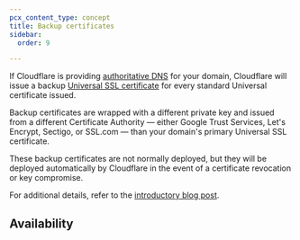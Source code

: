 ```yaml
---
pcx_content_type: concept
title: Backup certificates
sidebar:
  order: 9

---
```



If Cloudflare is providing [authoritative DNS](/dns/zone-setups/full-setup/) for your domain, Cloudflare will issue a backup [Universal SSL certificate](/ssl/edge-certificates/universal-ssl/) for every standard Universal certificate issued.

Backup certificates are wrapped with a different private key and issued from a different Certificate Authority — either Google Trust Services, Let's Encrypt, Sectigo, or SSL.com — than your domain's primary Universal SSL certificate.

These backup certificates are not normally deployed, but they will be deployed automatically by Cloudflare in the event of a certificate revocation or key compromise.

For additional details, refer to the [introductory blog post](https://blog.cloudflare.com/introducing-backup-certificates/).

## Availability

<FeatureTable id="ssl.backup_certificates" />
